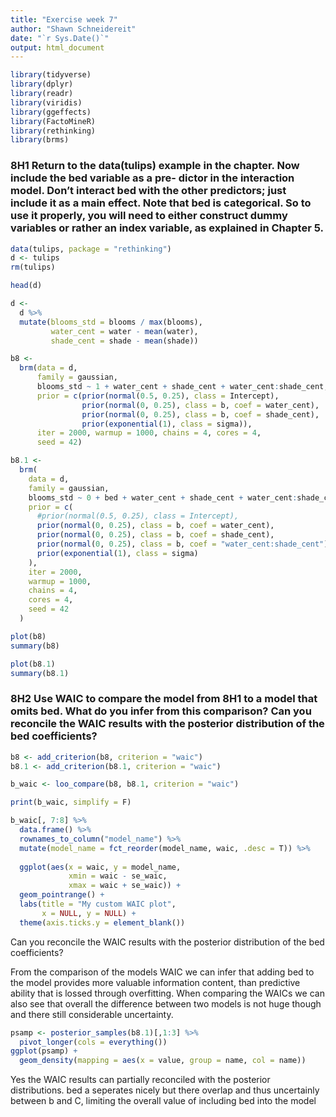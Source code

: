 ```yaml
---
title: "Exercise week 7"
author: "Shawn Schneidereit"
date: "`r Sys.Date()`"
output: html_document
---
```



```r
library(tidyverse)
library(dplyr)
library(readr)
library(viridis)
library(ggeffects)
library(FactoMineR)
library(rethinking)
library(brms)
```


### 8H1 Return to the data(tulips) example in the chapter. Now include the bed variable as a pre- dictor in the interaction model. Don’t interact bed with the other predictors; just include it as a main effect. Note that bed is categorical. So to use it properly, you will need to either construct dummy variables or rather an index variable, as explained in Chapter 5.

```r
data(tulips, package = "rethinking")
d <- tulips
rm(tulips)

head(d)
```


```r
d <-
  d %>% 
  mutate(blooms_std = blooms / max(blooms),
         water_cent = water - mean(water),
         shade_cent = shade - mean(shade))

b8 <-
  brm(data = d, 
      family = gaussian,
      blooms_std ~ 1 + water_cent + shade_cent + water_cent:shade_cent,
      prior = c(prior(normal(0.5, 0.25), class = Intercept),
                prior(normal(0, 0.25), class = b, coef = water_cent),
                prior(normal(0, 0.25), class = b, coef = shade_cent),
                prior(exponential(1), class = sigma)),
      iter = 2000, warmup = 1000, chains = 4, cores = 4,
      seed = 42)

b8.1 <-
  brm(
    data = d,
    family = gaussian,
    blooms_std ~ 0 + bed + water_cent + shade_cent + water_cent:shade_cent,
    prior = c(
      #prior(normal(0.5, 0.25), class = Intercept),
      prior(normal(0, 0.25), class = b, coef = water_cent),
      prior(normal(0, 0.25), class = b, coef = shade_cent),
      prior(normal(0, 0.25), class = b, coef = "water_cent:shade_cent"),
      prior(exponential(1), class = sigma)
    ),
    iter = 2000,
    warmup = 1000,
    chains = 4,
    cores = 4,
    seed = 42
  )

```

```r
plot(b8)
summary(b8)

plot(b8.1)
summary(b8.1)
```



### 8H2 Use WAIC to compare the model from 8H1 to a model that omits bed. What do you infer from this comparison? Can you reconcile the WAIC results with the posterior distribution of the bed coefficients?

```r
b8 <- add_criterion(b8, criterion = "waic") 
b8.1 <- add_criterion(b8.1, criterion = "waic") 

b_waic <- loo_compare(b8, b8.1, criterion = "waic")

print(b_waic, simplify = F)
```

```r
b_waic[, 7:8] %>% 
  data.frame() %>% 
  rownames_to_column("model_name") %>% 
  mutate(model_name = fct_reorder(model_name, waic, .desc = T)) %>% 
  
  ggplot(aes(x = waic, y = model_name, 
             xmin = waic - se_waic, 
             xmax = waic + se_waic)) +
  geom_pointrange() +
  labs(title = "My custom WAIC plot",
       x = NULL, y = NULL) +
  theme(axis.ticks.y = element_blank())

```


Can you reconcile the WAIC results with the posterior distribution of the bed coefficients?

From the comparison of the models WAIC we can infer that adding bed to the model provides more valuable information content, than predictive ability that is lossed through overfitting. When comparing the WAICs we can also see that overall the difference between two models is not huge though and there still considerable uncertainty. 

```r

psamp <- posterior_samples(b8.1)[,1:3] %>% 
  pivot_longer(cols = everything())
ggplot(psamp) +
  geom_density(mapping = aes(x = value, group = name, col = name))
```


Yes the WAIC results can partially reconciled with the posterior distributions. bed a seperates nicely but there overlap and thus uncertainly between b and C, limiting the overall value of including bed into the model
